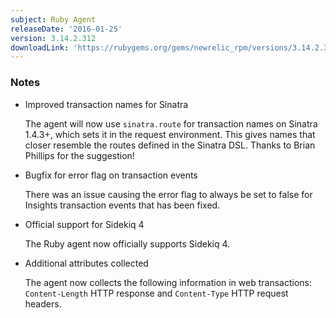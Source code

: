 ```yaml
---
subject: Ruby Agent
releaseDate: '2016-01-25'
version: 3.14.2.312
downloadLink: 'https://rubygems.org/gems/newrelic_rpm/versions/3.14.2.312'
---
```


### Notes

* Improved transaction names for Sinatra

  The agent will now use `sinatra.route` for transaction names on Sinatra 1.4.3+, which sets it in the request environment. This gives names that closer resemble the routes defined in the Sinatra DSL. Thanks to Brian Phillips for the suggestion!
* Bugfix for error flag on transaction events

  There was an issue causing the error flag to always be set to false for Insights transaction events that has been fixed.
* Official support for Sidekiq 4

  The Ruby agent now officially supports Sidekiq 4.
* Additional attributes collected

  The agent now collects the following information in web transactions: `Content-Length` HTTP response and `Content-Type` HTTP request headers.
